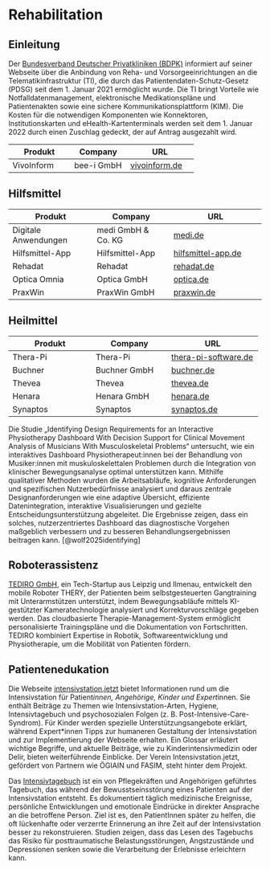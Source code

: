 # Rehabilitation

## Einleitung

Der [Bundesverband Deutscher Privatkliniken (BDPK)](https://www.bdpk.de/themen/rehabilitation-pflege/telematikinfrastruktur-fuer-reha-und-vorsorgeeinrichtungen) informiert auf seiner Webseite über die Anbindung von Reha- und Vorsorgeeinrichtungen an die Telematikinfrastruktur (TI), die durch das Patientendaten-Schutz-Gesetz (PDSG) seit dem 1. Januar 2021 ermöglicht wurde. Die TI bringt Vorteile wie Notfalldatenmanagement, elektronische Medikationspläne und Patientenakten sowie eine sichere Kommunikationsplattform (KIM). Die Kosten für die notwendigen Komponenten wie Konnektoren, Institutionskarten und eHealth-Kartenterminals werden seit dem 1. Januar 2022 durch einen Zuschlag gedeckt, der auf Antrag ausgezahlt wird.

| Produkt                            | Company                         | URL                                    |
|------------------------------------|---------------------------------|----------------------------------------|
| VivoInform                         | bee-i GmbH                      | [vivoinform.de](https://vivoinform.de/) |

## Hilfsmittel

| Produkt                            | Company                         | URL                                    |
|------------------------------------|---------------------------------|----------------------------------------|
| Digitale Anwendungen               | medi GmbH & Co. KG              | [medi.de](https://www.medi.de/digitale-anwendungen/) |
| Hilfsmittel-App                    | Hilfsmittel-App                 | [hilfsmittel-app.de](https://hilfsmittel-app.de/) |
| Rehadat                            | Rehadat                         | [rehadat.de](https://www.rehadat.de/) |
| Optica Omnia                       | Optica GmbH                     | [optica.de](https://www.optica.de/software/optica-omnia) |
| PraxWin                            | PraxWin GmbH                    | [praxwin.de](https://praxwin.de/) |

## Heilmittel

| Produkt                            | Company                         | URL                                    |
|------------------------------------|---------------------------------|----------------------------------------|
| Thera-Pi                           | Thera-Pi                        | [thera-pi-software.de](https://www.thera-pi-software.de/) |
| Buchner                            | Buchner GmbH                    | [buchner.de](https://www.buchner.de/) |
| Thevea                             | Thevea                          | [thevea.de](https://thevea.de/) |
| Henara                             | Henara GmbH                     | [henara.de](https://henara.de/) |
| Synaptos                           | Synaptos                        | [synaptos.de](https://synaptos.de/) |

Die Studie „Identifying Design Requirements for an Interactive Physiotherapy Dashboard With Decision Support for Clinical Movement Analysis of Musicians With Musculoskeletal Problems“ untersucht, wie ein interaktives Dashboard Physiotherapeut:innen bei der Behandlung von Musiker:innen mit muskuloskelettalen Problemen durch die Integration von klinischer Bewegungsanalyse optimal unterstützen kann. Mithilfe qualitativer Methoden wurden die Arbeitsabläufe, kognitive Anforderungen und spezifischen Nutzerbedürfnisse analysiert und daraus zentrale Designanforderungen wie eine adaptive Übersicht, effiziente Datenintegration, interaktive Visualisierungen und gezielte Entscheidungsunterstützung abgeleitet. Die Ergebnisse zeigen, dass ein solches, nutzerzentriertes Dashboard das diagnostische Vorgehen maßgeblich verbessern und zu besseren Behandlungsergebnissen beitragen kann. [@wolf2025identifying]

## Roboterassistenz

[TEDIRO GmbH](https://tediro.com/), ein Tech-Startup aus Leipzig und Ilmenau, entwickelt den mobile Roboter THERY, der Patienten beim selbstgesteuerten Gangtraining mit Unterarmstützen unterstützt, indem Bewegungsabläufe mittels KI-gestützter Kameratechnologie analysiert und Korrekturvorschläge gegeben werden. Das cloudbasierte Therapie-Management-System ermöglicht personalisierte Trainingspläne und die Dokumentation von Fortschritten. TEDIRO kombiniert Expertise in Robotik, Softwareentwicklung und Physiotherapie, um die Mobilität von Patienten fördern.

## Patientenedukation

Die Webseite [intensivstation.jetzt](https://www.intensivstation.jetzt/) bietet Informationen rund um die Intensivstation für Patient*innen, Angehörige, Kinder und Expert*innen. Sie enthält Beiträge zu Themen wie Intensivstation-Arten, Hygiene, Intensivtagebuch und psychosozialen Folgen (z. B. Post-Intensive-Care-Syndrom). Für Kinder werden spezielle Unterstützungsangebote erklärt, während Expert*innen Tipps zur humaneren Gestaltung der Intensivstation und zur Implementierung der Webseite erhalten. Ein Glossar erläutert wichtige Begriffe, und aktuelle Beiträge, wie zu Kinderintensivmedizin oder Delir, bieten weiterführende Einblicke. Der Verein Intensivstation.jetzt, gefördert von Partnern wie ÖGIAIN und FASIM, steht hinter dem Projekt.

Das [Intensivtagebuch](https://www.intensivtagebuch.de/fachpublikum) ist ein von Pflegekräften und Angehörigen geführtes Tagebuch, das während der Bewusstseinsstörung eines Patienten auf der Intensivstation entsteht. Es dokumentiert täglich medizinische Ereignisse, persönliche Entwicklungen und emotionale Eindrücke in direkter Ansprache an die betroffene Person. Ziel ist es, den PatientInnen später zu helfen, die oft lückenhafte oder verzerrte Erinnerung an ihre Zeit auf der Intensivstation besser zu rekonstruieren. Studien zeigen, dass das Lesen des Tagebuchs das Risiko für posttraumatische Belastungsstörungen, Angstzustände und Depressionen senken sowie die Verarbeitung der Erlebnisse erleichtern kann.
